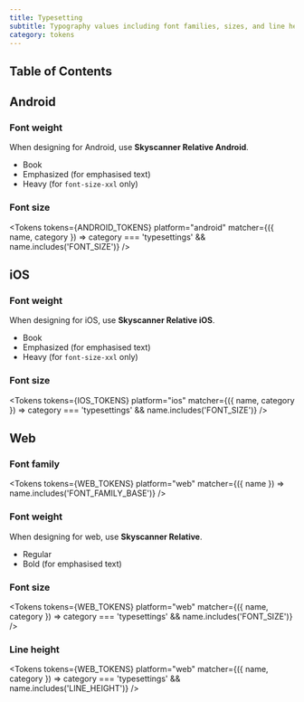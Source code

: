 ```yaml
---
title: Typesetting
subtitle: Typography values including font families, sizes, and line heights for use on Android, iOS and web.
category: tokens
---
```



## Table of Contents

## Android

### Font weight

When designing for Android, use **Skyscanner Relative Android**.

* Book
* Emphasized (for emphasised text)
* Heavy (for `font-size-xxl` only)

### Font size

<Tokens
  tokens={ANDROID_TOKENS}
  platform="android"
  matcher={({ name, category }) => category === 'typesettings' && name.includes('FONT_SIZE')}
/>

## iOS

### Font weight

When designing for iOS, use **Skyscanner Relative iOS**.

* Book
* Emphasized (for emphasised text)
* Heavy (for `font-size-xxl` only)

### Font size

<Tokens
  tokens={IOS_TOKENS}
  platform="ios"
  matcher={({ name, category }) => category === 'typesettings' && name.includes('FONT_SIZE')}
/>

## Web

### Font family

<Tokens
  tokens={WEB_TOKENS}
  platform="web"
  matcher={({ name }) => name.includes('FONT_FAMILY_BASE')}
/>

### Font weight

When designing for web, use **Skyscanner Relative**.

* Regular
* Bold (for emphasised text)

### Font size

<Tokens
  tokens={WEB_TOKENS}
  platform="web"
  matcher={({ name, category }) => category === 'typesettings' && name.includes('FONT_SIZE')}
/>

### Line height

<Tokens
  tokens={WEB_TOKENS}
  platform="web"
  matcher={({ name, category }) => category === 'typesettings' && name.includes('LINE_HEIGHT')}
/>
